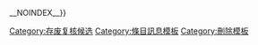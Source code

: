 __NOINDEX__{{mbox
| type  = delete
| image = [[File:Ambox delete soft.svg|30px|]]
| text  = 本頁曾因在[[Wikipedia:页面存廢討論|页面存廢討論]]達成共識或符合[[Wikipedia:快速刪除|快速刪除]]準則而被管理员删除，而現有用戶提请[[Wikipedia:存廢覆核請求#{{FULLPAGENAME}}|存廢覆核]]，故本頁暂时恢復{{{1|以便社群再定其去向}}}。{{#if:{{{date|}}}|請'''[[Wikipedia:頁面存廢討論/記錄/{{{date}}}#{{FULLPAGENAME}}|了解原因和參與討論]]'''。在覆核有結果前，請勿編輯本頁。}}}}<includeonly>[[Category:存废复核候选]]</includeonly><noinclude>
{{Documentation}}[[Category:條目訊息模板]][[Category:刪除模板]]</noinclude>